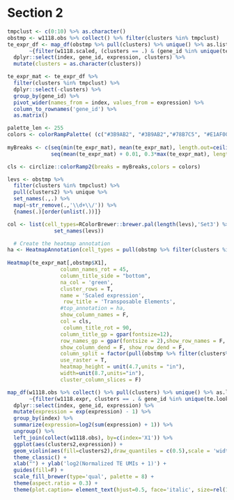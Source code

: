 
# Section 2

```r
tmpclust <- c(0:10) %>% as.character()
obstmp <- w1118.obs %>% collect() %>% filter(clusters %in% tmpclust)
te_expr_df <- map_df(obstmp %>% pull(clusters) %>% unique() %>% as.list %>% set_names(.,.),
       ~{filter(w1118.scaled, (clusters == .) & (gene_id %in% unique(te.lookup$merged_te))) %>% collect()}) %>%
  dplyr::select(index, gene_id, expression, clusters) %>%
  mutate(clusters = as.character(clusters))

te_expr_mat <- te_expr_df %>% 
  filter(clusters %in% tmpclust) %>%
  dplyr::select(-clusters) %>%
  group_by(gene_id) %>%
  pivot_wider(names_from = index, values_from = expression) %>%
  column_to_rownames('gene_id') %>% 
  as.matrix()

palette_len <- 255
colors <- colorRampPalette( (c("#3B9AB2", "#3B9AB2","#78B7C5", "#E1AF00", "#F21A00")))(palette_len)
  
myBreaks <- c(seq(min(te_expr_mat), mean(te_expr_mat), length.out=ceiling(palette_len/2)),
              seq(mean(te_expr_mat) + 0.01, 0.3*max(te_expr_mat), length.out=floor(palette_len/2)))

cls <- circlize::colorRamp2(breaks = myBreaks,colors = colors)

levs <- obstmp %>% 
  filter(clusters %in% tmpclust) %>%
  pull(clusters2) %>% unique %>%
  set_names(.,.) %>%
  map(~str_remove(.,'\\d+\\/')) %>%
  {names(.)[order(unlist(.))]}

col <- list(cell_types=RColorBrewer::brewer.pal(length(levs),'Set3') %>%
               set_names(levs))

  # Create the heatmap annotation
ha <- HeatmapAnnotation(cell_types = pull(obstmp %>% filter(clusters %in% tmpclust),'clusters2'), col = col)
  
Heatmap(te_expr_mat[,obstmp$X1],
                 column_names_rot = 45,
                 column_title_side = "bottom",
                 na_col = 'green',
                 cluster_rows = T,
                 name = 'Scaled expression',
                  row_title = 'Transposable Elements', 
                 #top_annotation = ha,
                 show_column_names = F,
                 col = cls,
                  column_title_rot = 90,
                 column_title_gp = gpar(fontsize=12),
                 row_names_gp = gpar(fontsize = 2),show_row_names = F,
                 show_column_dend = F, show_row_dend = F,
                 column_split = factor(pull(obstmp %>% filter(clusters%in%tmpclust),'clusters2'),levels=levs),
                 use_raster = T,
                 heatmap_height = unit(4.7,units = "in"),
                 width=unit(8.7,units="in"),
                 cluster_column_slices = F)
```

```r
map_df(w1118.obs %>% collect() %>% pull(clusters) %>% unique() %>% as.list %>% set_names(.,.),
       ~{filter(w1118.expr, clusters == . & gene_id %in% unique(te.lookup$merged_te)) %>% collect()}) %>%
  dplyr::select(index, gene_id, expression) %>%
  mutate(expression = exp(expression) - 1) %>%
  group_by(index) %>%
  summarize(expression=log2(sum(expression) + 1)) %>%
  ungroup() %>%
  left_join(collect(w1118.obs), by=c(index='X1')) %>%
  ggplot(aes(clusters2,expression)) +
  geom_violin(aes(fill=clusters2),draw_quantiles = c(0.5),scale = 'width') +
  theme_classic() +
  xlab("") + ylab('log2(Normalized TE UMIs + 1)') +
  guides(fill=F) +
  scale_fill_brewer(type='qual', palette = 8) +
  theme(aspect.ratio = 0.3) +
  theme(plot.caption= element_text(hjust=0.5, face='italic', size=rel(1.2)), axis.title = element_text(size = rel(1.2)), axis.text.y = element_text(size=rel(1)), axis.text.x = element_text(size=rel(1.5), angle=90, hjust=1, vjust=0.5))
```

